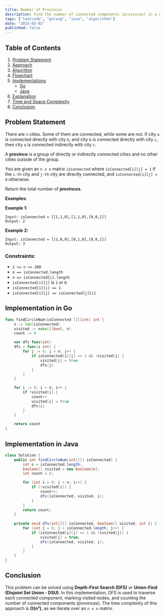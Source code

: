 ```yaml
---
title: Number of Provinces
description: Find the number of connected components (provinces) in a graph representation of cities. Includes Go and Java implementations.
tags: ["leetcode", "golang", "java", "algorithms"]
date: "2025-03-02"
published: false
---
```


## Table of Contents

1. [Problem Statement](#problem-statement)
2. [Approach](#approach)
3. [Algorithm](#algorithm)
4. [Flowchart](#flowchart)
5. [Implementations](#implementations)
   - [Go](#implementation-in-go)
   - [Java](#implementation-in-java)
6. [Explanation](#explanation)
7. [Time and Space Complexity](#time-and-space-complexity)
8. [Conclusion](#conclusion)

## Problem Statement


There are `n` cities. Some of them are connected, while some are not. If city `a` is connected directly with city `b`, and city `b` is connected directly with city `c`, then city `a` is connected indirectly with city `c`.

A **province** is a group of directly or indirectly connected cities and no other cities outside of the group.

You are given an `n x n` matrix `isConnected` where `isConnected[i][j] = 1` if the `i-th` city and `j-th` city are directly connected, and `isConnected[i][j] = 0` otherwise.

Return the total number of **provinces**.

**Examples:**

**Example 1:**
```
Input: isConnected = [[1,1,0],[1,1,0],[0,0,1]]
Output: 2
```

**Example 2:**
```
Input: isConnected = [[1,0,0],[0,1,0],[0,0,1]]
Output: 3
```

### Constraints:

- `1 <= n <= 200`
- `n == isConnected.length`
- `n == isConnected[i].length`
- `isConnected[i][j]` is `1` or `0`.
- `isConnected[i][i] == 1`
- `isConnected[i][j] == isConnected[j][i]`

## Implementation in Go

```go
func findCircleNum(isConnected [][]int) int {
    n := len(isConnected)
    visited := make([]bool, n)
    count := 0

    var dfs func(int)
    dfs = func(i int) {
        for j := 0; j < n; j++ {
            if isConnected[i][j] == 1 && !visited[j] {
                visited[j] = true
                dfs(j)
            }
        }
    }

    for i := 0; i < n; i++ {
        if !visited[i] {
            count++
            visited[i] = true
            dfs(i)
        }
    }

    return count
}
```

## Implementation in Java

```java
class Solution {
    public int findCircleNum(int[][] isConnected) {
        int n = isConnected.length;
        boolean[] visited = new boolean[n];
        int count = 0;

        for (int i = 0; i < n; i++) {
            if (!visited[i]) {
                count++;
                dfs(isConnected, visited, i);
            }
        }
        return count;
    }
    
    private void dfs(int[][] isConnected, boolean[] visited, int i) {
        for (int j = 0; j < isConnected.length; j++) {
            if (isConnected[i][j] == 1 && !visited[j]) {
                visited[j] = true;
                dfs(isConnected, visited, j);
            }
        }
    }
}
```

## Conclusion

This problem can be solved using **Depth-First Search (DFS)** or **Union-Find (Disjoint Set Union - DSU)**. In this implementation, DFS is used to traverse each connected component, marking visited nodes, and counting the number of connected components (provinces). The time complexity of this approach is **O(n²)**, as we iterate over an `n x n` matrix.

